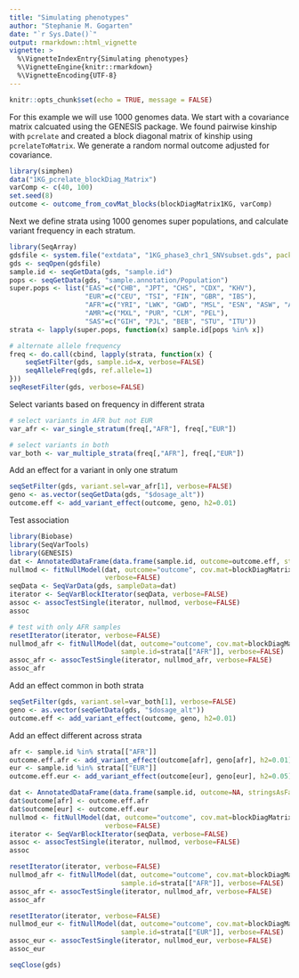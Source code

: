```yaml
---
title: "Simulating phenotypes"
author: "Stephanie M. Gogarten"
date: "`r Sys.Date()`"
output: rmarkdown::html_vignette
vignette: >
  %\VignetteIndexEntry{Simulating phenotypes}
  %\VignetteEngine{knitr::rmarkdown}
  %\VignetteEncoding{UTF-8}
---
```


```r
knitr::opts_chunk$set(echo = TRUE, message = FALSE)
```

For this example we will use 1000 genomes data. We start with a covariance matrix calcuated using the GENESIS package. We found pairwise kinship with `pcrelate` and created a block diagonal matrix of kinship using `pcrelateToMatrix`. We generate a random normal outcome adjusted for covariance.

```r
library(simphen)
data("1KG_pcrelate_blockDiag_Matrix")
varComp <- c(40, 100)
set.seed(8)
outcome <- outcome_from_covMat_blocks(blockDiagMatrix1KG, varComp)
```

Next we define strata using 1000 genomes super populations, and calculate variant frequency in each stratum.

```r
library(SeqArray)
gdsfile <- system.file("extdata", "1KG_phase3_chr1_SNVsubset.gds", package="simphen")
gds <- seqOpen(gdsfile)
sample.id <- seqGetData(gds, "sample.id")
pops <- seqGetData(gds, "sample.annotation/Population")
super.pops <- list("EAS"=c("CHB", "JPT", "CHS", "CDX", "KHV"),
                   "EUR"=c("CEU", "TSI", "FIN", "GBR", "IBS"),
                   "AFR"=c("YRI", "LWK", "GWD", "MSL", "ESN", "ASW", "ACB"),
                   "AMR"=c("MXL", "PUR", "CLM", "PEL"),
                   "SAS"=c("GIH", "PJL", "BEB", "STU", "ITU"))
strata <- lapply(super.pops, function(x) sample.id[pops %in% x])

# alternate allele frequency
freq <- do.call(cbind, lapply(strata, function(x) {
    seqSetFilter(gds, sample.id=x, verbose=FALSE)
    seqAlleleFreq(gds, ref.allele=1)
}))
seqResetFilter(gds, verbose=FALSE)
```

Select variants based on frequency in different strata

```r
# select variants in AFR but not EUR
var_afr <- var_single_stratum(freq[,"AFR"], freq[,"EUR"])

# select variants in both
var_both <- var_multiple_strata(freq[,"AFR"], freq[,"EUR"])

```

Add an effect for a variant in only one stratum

```r
seqSetFilter(gds, variant.sel=var_afr[1], verbose=FALSE)
geno <- as.vector(seqGetData(gds, "$dosage_alt"))
outcome.eff <- add_variant_effect(outcome, geno, h2=0.01)
```

Test association

```r
library(Biobase)
library(SeqVarTools)
library(GENESIS)
dat <- AnnotatedDataFrame(data.frame(sample.id, outcome=outcome.eff, stringsAsFactors=FALSE))
nullmod <- fitNullModel(dat, outcome="outcome", cov.mat=blockDiagMatrix1KG, 
                        verbose=FALSE)
seqData <- SeqVarData(gds, sampleData=dat)
iterator <- SeqVarBlockIterator(seqData, verbose=FALSE)
assoc <- assocTestSingle(iterator, nullmod, verbose=FALSE)
assoc
```

```r
# test with only AFR samples
resetIterator(iterator, verbose=FALSE)
nullmod_afr <- fitNullModel(dat, outcome="outcome", cov.mat=blockDiagMatrix1KG,
                            sample.id=strata[["AFR"]], verbose=FALSE)
assoc_afr <- assocTestSingle(iterator, nullmod_afr, verbose=FALSE)
assoc_afr
```

Add an effect common in both strata

```r
seqSetFilter(gds, variant.sel=var_both[1], verbose=FALSE)
geno <- as.vector(seqGetData(gds, "$dosage_alt"))
outcome.eff <- add_variant_effect(outcome, geno, h2=0.01)
```

Add an effect different across strata

```r
afr <- sample.id %in% strata[["AFR"]]
outcome.eff.afr <- add_variant_effect(outcome[afr], geno[afr], h2=0.01)
eur <- sample.id %in% strata[["EUR"]]
outcome.eff.eur <- add_variant_effect(outcome[eur], geno[eur], h2=0.05)
```

```r
dat <- AnnotatedDataFrame(data.frame(sample.id, outcome=NA, stringsAsFactors=FALSE))
dat$outcome[afr] <- outcome.eff.afr
dat$outcome[eur] <- outcome.eff.eur
nullmod <- fitNullModel(dat, outcome="outcome", cov.mat=blockDiagMatrix1KG, 
                        verbose=FALSE)
iterator <- SeqVarBlockIterator(seqData, verbose=FALSE)
assoc <- assocTestSingle(iterator, nullmod, verbose=FALSE)
assoc
```

```r
resetIterator(iterator, verbose=FALSE)
nullmod_afr <- fitNullModel(dat, outcome="outcome", cov.mat=blockDiagMatrix1KG,
                            sample.id=strata[["AFR"]], verbose=FALSE)
assoc_afr <- assocTestSingle(iterator, nullmod_afr, verbose=FALSE)
assoc_afr
```

```r
resetIterator(iterator, verbose=FALSE)
nullmod_eur <- fitNullModel(dat, outcome="outcome", cov.mat=blockDiagMatrix1KG,
                            sample.id=strata[["EUR"]], verbose=FALSE)
assoc_eur <- assocTestSingle(iterator, nullmod_eur, verbose=FALSE)
assoc_eur
```

```r
seqClose(gds)
```
